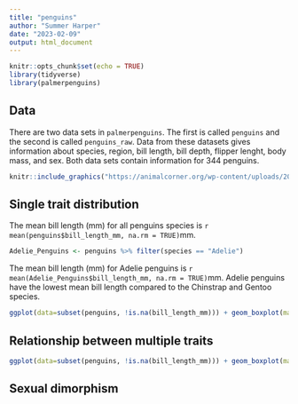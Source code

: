 ```yaml
---
title: "penguins"
author: "Summer Harper"
date: "2023-02-09"
output: html_document
---
```


```r
knitr::opts_chunk$set(echo = TRUE)
library(tidyverse)
library(palmerpenguins)
```

## Data
There are two data sets in ```palmerpenguins```. The first is called ```penguins``` and the second is called ```penguins_raw```. Data from these datasets gives information about species, region, bill length, bill depth, flipper lenght, body mass, and sex. Both data sets contain information for 344 penguins. 

```r
knitr::include_graphics("https://animalcorner.org/wp-content/uploads/2022/12/baby-penguin-facts-7488002.png")
```

## Single trait distribution
The mean bill length (mm) for all penguins species is `r  mean(penguins$bill_length_mm, na.rm = TRUE)`mm.

``` r
Adelie_Penguins <- penguins %>% filter(species == "Adelie")
```
The mean bill length (mm) for Adelie penguins is `r  mean(Adelie_Penguins$bill_length_mm, na.rm = TRUE)`mm. Adelie penguins have the lowest mean bill length compared to the Chinstrap and Gentoo species. 


``` r
ggplot(data=subset(penguins, !is.na(bill_length_mm))) + geom_boxplot(mapping = aes(x = species, y = bill_length_mm))
```



## Relationship between multiple traits

``` r
ggplot(data=subset(penguins, !is.na(bill_length_mm))) + geom_boxplot(mapping = aes(x = species, y = bill_length_mm, color = sex))
```

## Sexual dimorphism
